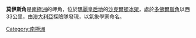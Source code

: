 {{Coord|66|35|S|96|25|E|source:GNIS|display=title}}

'''莫伊斯角'''是[[南極洲|南極洲]]的岬角，位於[[瑪麗皇后地|瑪麗皇后地]]的[[沙克爾頓冰架|沙克爾頓冰架]]，處於[[多佛爾斯角|多佛爾斯角]]以西33公里，由[[澳大利亞|澳大利亞]]探險隊發現，以氣象學家命名。

{{Antarctica-geo-stub}}
[[Category:南極洲|Category:南極洲]]